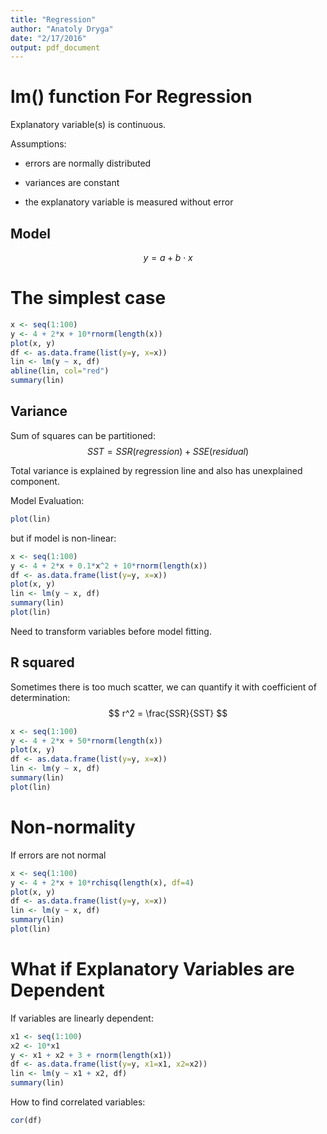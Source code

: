 ```yaml
---
title: "Regression"
author: "Anatoly Dryga"
date: "2/17/2016"
output: pdf_document
---
```


# lm() function For Regression

Explanatory variable(s) is continuous.

Assumptions:

* errors are normally distributed

* variances are constant

* the explanatory variable is measured without error

## Model
$$y = a + b \cdot x $$

# The simplest case
```r
x <- seq(1:100)
y <- 4 + 2*x + 10*rnorm(length(x))
plot(x, y)
df <- as.data.frame(list(y=y, x=x))
lin <- lm(y ~ x, df)
abline(lin, col="red")
summary(lin)
```

## Variance 

Sum of squares can be partitioned:
$$SST = SSR(regression) + SSE(residual)$$

Total variance is explained by regression line and also has unexplained component.

Model Evaluation:
```r
plot(lin)
```

but if model is non-linear:
```r
x <- seq(1:100)
y <- 4 + 2*x + 0.1*x^2 + 10*rnorm(length(x))
df <- as.data.frame(list(y=y, x=x))
plot(x, y)
lin <- lm(y ~ x, df)
summary(lin)
plot(lin)
```

Need to transform variables before model fitting.

## R squared
Sometimes there is too much scatter, we can quantify it 
with coefficient of determination:
$$ r^2 = \frac{SSR}{SST} $$

```r
x <- seq(1:100)
y <- 4 + 2*x + 50*rnorm(length(x))
plot(x, y)
df <- as.data.frame(list(y=y, x=x))
lin <- lm(y ~ x, df)
summary(lin)
plot(lin)
```

# Non-normality

If errors are not normal
```r
x <- seq(1:100)
y <- 4 + 2*x + 10*rchisq(length(x), df=4)
plot(x, y)
df <- as.data.frame(list(y=y, x=x))
lin <- lm(y ~ x, df)
summary(lin)
plot(lin)
```


# What if Explanatory Variables are Dependent

If variables are linearly dependent:

```r
x1 <- seq(1:100)
x2 <- 10*x1
y <- x1 + x2 + 3 + rnorm(length(x1))
df <- as.data.frame(list(y=y, x1=x1, x2=x2))
lin <- lm(y ~ x1 + x2, df)
summary(lin)
```

How to find correlated variables:
```r
cor(df)
```
